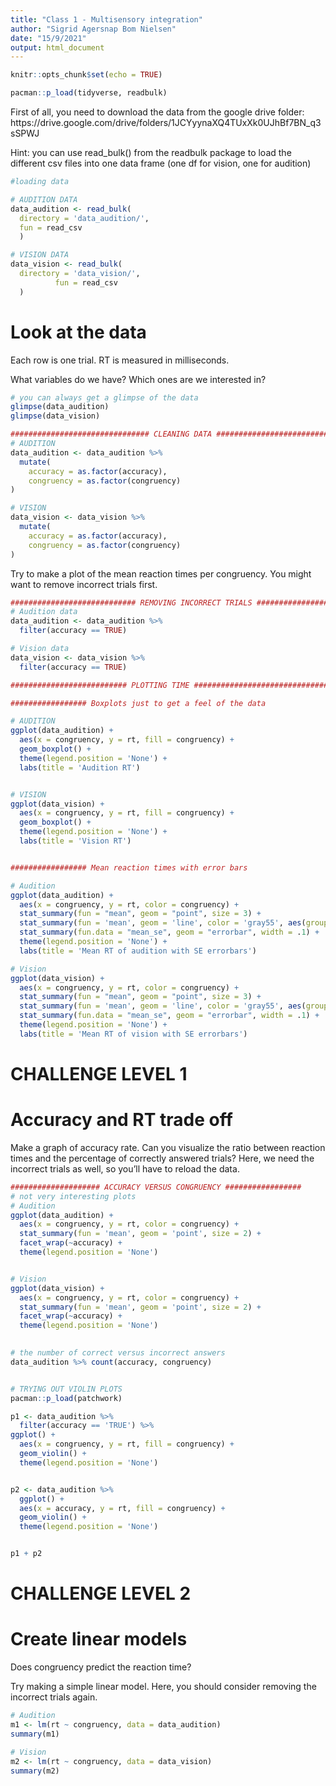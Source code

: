 ```yaml
---
title: "Class 1 - Multisensory integration"
author: "Sigrid Agersnap Bom Nielsen"
date: "15/9/2021"
output: html_document
---
```


```r
knitr::opts_chunk$set(echo = TRUE) 
```

```r
pacman::p_load(tidyverse, readbulk)
```

First of all, you need to download the data from the google drive folder: https://drive.google.com/drive/folders/1JCYyynaXQ4TUxXk0UJhBf7BN_q3sSPWJ 

Hint: you can use read_bulk() from the readbulk package to load the different csv files into one data frame (one df for vision, one for audition)

```r
#loading data

# AUDITION DATA
data_audition <- read_bulk(
  directory = 'data_audition/',
  fun = read_csv
  )

# VISION DATA
data_vision <- read_bulk(
  directory = 'data_vision/',
          fun = read_csv
  )

```


# Look at the data
Each row is one trial. RT is measured in milliseconds.

What variables do we have? Which ones are we interested in?

```r
# you can always get a glimpse of the data
glimpse(data_audition)
glimpse(data_vision)

############################### CLEANING DATA ##########################
# AUDITION 
data_audition <- data_audition %>% 
  mutate(
    accuracy = as.factor(accuracy),
    congruency = as.factor(congruency)
)

# VISION
data_vision <- data_vision %>% 
  mutate(
    accuracy = as.factor(accuracy),
    congruency = as.factor(congruency)
)
```

Try to make a plot of the mean reaction times per congruency. You might want to remove incorrect trials first.  

```r
############################ REMOVING INCORRECT TRIALS #################################
# Audition data
data_audition <- data_audition %>% 
  filter(accuracy == TRUE)

# Vision data
data_vision <- data_vision %>% 
  filter(accuracy == TRUE)
```

```r
########################## PLOTTING TIME ##################################

################# Boxplots just to get a feel of the data

# AUDITION
ggplot(data_audition) + 
  aes(x = congruency, y = rt, fill = congruency) + 
  geom_boxplot() +
  theme(legend.position = 'None') +
  labs(title = 'Audition RT')


# VISION
ggplot(data_vision) + 
  aes(x = congruency, y = rt, fill = congruency) + 
  geom_boxplot() +
  theme(legend.position = 'None') +
  labs(title = 'Vision RT')


################# Mean reaction times with error bars

# Audition
ggplot(data_audition) + 
  aes(x = congruency, y = rt, color = congruency) +
  stat_summary(fun = "mean", geom = "point", size = 3) +
  stat_summary(fun = 'mean', geom = 'line', color = 'gray55', aes(group = 1)) +
  stat_summary(fun.data = "mean_se", geom = "errorbar", width = .1) +
  theme(legend.position = 'None') +
  labs(title = 'Mean RT of audition with SE errorbars')

# Vision
ggplot(data_vision) + 
  aes(x = congruency, y = rt, color = congruency) +
  stat_summary(fun = "mean", geom = "point", size = 3) +
  stat_summary(fun = 'mean', geom = 'line', color = 'gray55', aes(group = 1)) +
  stat_summary(fun.data = "mean_se", geom = "errorbar", width = .1) +
  theme(legend.position = 'None') +
  labs(title = 'Mean RT of vision with SE errorbars')

```


# CHALLENGE LEVEL 1
# Accuracy and RT trade off
Make a graph of accuracy rate. Can you visualize the ratio between reaction times and the percentage of correctly answered trials? Here, we need the incorrect trials as well, so you'll have to reload the data. 

```r
#################### ACCURACY VERSUS CONGRUENCY #################
# not very interesting plots
# Audition
ggplot(data_audition) +
  aes(x = congruency, y = rt, color = congruency) +
  stat_summary(fun = 'mean', geom = 'point', size = 2) +
  facet_wrap(~accuracy) +
  theme(legend.position = 'None')


# Vision
ggplot(data_vision) +
  aes(x = congruency, y = rt, color = congruency) +
  stat_summary(fun = 'mean', geom = 'point', size = 2) +
  facet_wrap(~accuracy) +
  theme(legend.position = 'None')

    
# the number of correct versus incorrect answers
data_audition %>% count(accuracy, congruency)


# TRYING OUT VIOLIN PLOTS
pacman::p_load(patchwork)

p1 <- data_audition %>% 
  filter(accuracy == 'TRUE') %>% 
ggplot() +
  aes(x = congruency, y = rt, fill = congruency) +
  geom_violin() +
  theme(legend.position = 'None')


p2 <- data_audition %>% 
  ggplot() +
  aes(x = accuracy, y = rt, fill = congruency) +
  geom_violin() +
  theme(legend.position = 'None')


p1 + p2
```
# CHALLENGE LEVEL 2
# Create linear models
Does congruency predict the reaction time?

Try making a simple linear model. Here, you should consider removing the incorrect trials again. 

```r
# Audition
m1 <- lm(rt ~ congruency, data = data_audition)
summary(m1)

# Vision
m2 <- lm(rt ~ congruency, data = data_vision)
summary(m2)
```

